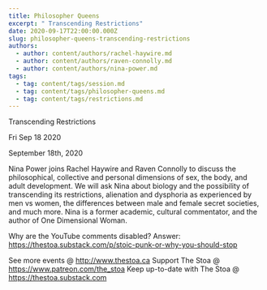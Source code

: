 ```yaml
---
title: Philosopher Queens
excerpt: " Transcending Restrictions"
date: 2020-09-17T22:00:00.000Z
slug: philosopher-queens-transcending-restrictions
authors:
  - author: content/authors/rachel-haywire.md
  - author: content/authors/raven-connolly.md
  - author: content/authors/nina-power.md
tags:
  - tag: content/tags/session.md
  - tag: content/tags/philosopher-queens.md
  - tag: content/tags/restrictions.md
---
```




 Transcending Restrictions

Fri Sep 18 2020

September 18th, 2020

Nina Power joins Rachel Haywire and Raven Connolly to discuss the philosophical, collective and personal dimensions of sex, the body, and adult development. We will ask Nina about biology and the possibility of transcending its restrictions, alienation and dysphoria as experienced by men vs women, the differences between male and female secret societies, and much more. Nina is a former academic, cultural commentator, and the author of One Dimensional Woman.

Why are the YouTube comments disabled? Answer: https://thestoa.substack.com/p/stoic-punk-or-why-you-should-stop

See more events @ http://www.thestoa.ca
Support The Stoa @ https://www.patreon.com/the_stoa
Keep up-to-date with The Stoa @ https://thestoa.substack.com



